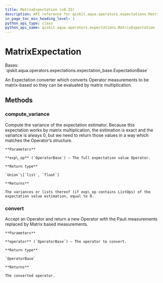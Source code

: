 ```yaml
---
title: MatrixExpectation (v0.32)
description: API reference for qiskit.aqua.operators.expectations.MatrixExpectation in qiskit v0.32
in_page_toc_min_heading_level: 1
python_api_type: class
python_api_name: qiskit.aqua.operators.expectations.MatrixExpectation
---
```


# MatrixExpectation

<Class id="qiskit.aqua.operators.expectations.MatrixExpectation" isDedicatedPage={true} github="https://github.com/qiskit-community/qiskit-aqua/tree/stable/0.9/qiskit/aqua/operators/expectations/matrix_expectation.py" signature="MatrixExpectation" modifiers="class">
  Bases: `qiskit.aqua.operators.expectations.expectation_base.ExpectationBase`

  An Expectation converter which converts Operator measurements to be matrix-based so they can be evaluated by matrix multiplication.

  ## Methods

  <span id="qiskit-aqua-operators-expectations-matrixexpectation-compute-variance" />

  ### compute\_variance

  <Function id="qiskit.aqua.operators.expectations.MatrixExpectation.compute_variance" signature="MatrixExpectation.compute_variance(exp_op)">
    Compute the variance of the expectation estimator. Because this expectation works by matrix multiplication, the estimation is exact and the variance is always 0, but we need to return those values in a way which matches the Operator’s structure.

    **Parameters**

    **exp\_op** (`OperatorBase`) – The full expectation value Operator.

    **Return type**

    `Union`\[`list`, `float`]

    **Returns**

    The variances or lists thereof (if exp\_op contains ListOps) of the expectation value estimation, equal to 0.
  </Function>

  <span id="qiskit-aqua-operators-expectations-matrixexpectation-convert" />

  ### convert

  <Function id="qiskit.aqua.operators.expectations.MatrixExpectation.convert" signature="MatrixExpectation.convert(operator)">
    Accept an Operator and return a new Operator with the Pauli measurements replaced by Matrix based measurements.

    **Parameters**

    **operator** (`OperatorBase`) – The operator to convert.

    **Return type**

    `OperatorBase`

    **Returns**

    The converted operator.
  </Function>
</Class>


